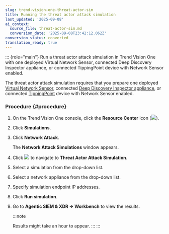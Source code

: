 ```yaml
---
slug: trend-vision-one-threat-actor-sim
title: Running the threat actor attack simulation
last_updated: '2025-09-08'
ai_context:
  source_file: threat-actor-sim.md
  conversion_date: '2025-09-08T23:42:12.062Z'
conversion_status: converted
translation_ready: true
---
```


::: {role="main"}
Run a threat actor attack simulation in Trend Vision One with one deployed Virtual Network Sensor, connected Deep Discovery Inspector appliance, or connected TippingPoint device with Network Sensor enabled.

The threat actor attack simulation requires that you prepare one deployed [Virtual Network Sensor](network-sensors-deploy-guides.mdx), connected [Deep Discovery Inspector appliance](ddi-connection-deployment.mdx), or connected [TippingPoint](tippingpoint-sms-connection-guides.mdx) device with Network Sensor enabled.

### Procedure {#procedure}

1.  On the Trend Vision One console, click the **Resource Center** icon (![](/images/resourceCenter=73b1d431-813b-467c-8098-62f12bb6e2af.webp)).

2.  Click **Simulations**.

3.  Click **Network Attack**.

    The **Network Attack Simulations** window appears.

4.  Click ![](/images/simulationsRightArrow=20220525102311.webp) to navigate to **Threat Actor Attack Simulation**.

5.  Select a simulation from the drop-down list.

6.  Select a network appliance from the drop-down list.

7.  Specify simulation endpoint IP addresses.

8.  Click **Run simulation**.

9.  Go to **Agentic SIEM & XDR → Workbench** to view the results.

    :::note

    Results might take an hour to appear.
    :::
:::

